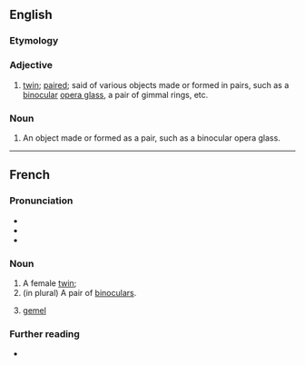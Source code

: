 ==English==

===Etymology===
{{etyl|fr|en}}

===Adjective===
{{en-adj|-}}

# [[twin]]; [[paired]]; said of various objects made or formed in pairs, such as a [[binocular]] [[opera glass]], a pair of gimmal rings, etc.

===Noun===
{{en-noun}}

# An object made or formed as a pair, such as a binocular opera glass.

----

==French==

===Pronunciation===
* {{fr-IPA}}
* {{audio|fr|Fr-jumelle.ogg|audio}}
* {{rhymes|fr|ɛl|s=2}}

===Noun===
{{fr-noun|f}}

# A female [[twin]]; {{female equivalent of|fr|jumeau}}
#(in plural) A pair of [[binoculars]].
# {{lb|fr|heraldiccharge}} [[gemel]]

===Further reading===
* {{R:TLFi}}
{{C|fr|Family}}